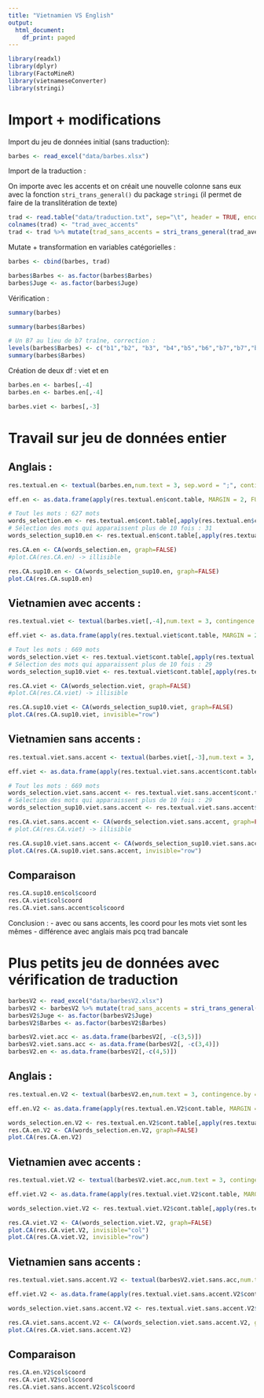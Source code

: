 ```yaml
---
title: "Vietnamien VS English"
output:
  html_document:
    df_print: paged
---
```

```r
library(readxl)
library(dplyr)
library(FactoMineR)
library(vietnameseConverter)
library(stringi)
```

# Import + modifications 

Import du jeu de données initial (sans traduction):
```r
barbes <- read_excel("data/barbes.xlsx")
```

Import de la traduction :

On importe avec les accents et on créait une nouvelle colonne sans eux avec la fonction `stri_trans_general()` du package `stringi` (il permet de faire de la translitération de texte) 
```r
trad <- read.table("data/traduction.txt", sep="\t", header = TRUE, encoding = "UTF-8") 
colnames(trad) <- "trad_avec_accents"
trad <- trad %>% mutate(trad_sans_accents = stri_trans_general(trad_avec_accents, "Latin-ASCII")) 
```

Mutate + transformation en variables catégorielles :
```r
barbes <- cbind(barbes, trad)

barbes$Barbes <- as.factor(barbes$Barbes)
barbes$Juge <- as.factor(barbes$Juge)
```

Vérification :
```r
summary(barbes)

summary(barbes$Barbes)

# Un B7 au lieu de b7 traîne, correction :
levels(barbes$Barbes) <- c("b1","b2", "b3", "b4","b5","b6","b7","b7","b8")
summary(barbes$Barbes)
```
Création de deux df : viet et en
```r
barbes.en <- barbes[,-4]
barbes.en <- barbes.en[,-4]

barbes.viet <- barbes[,-3]
```

# Travail sur jeu de données entier 

## Anglais :
```r
res.textual.en <- textual(barbes.en,num.text = 3, sep.word = ";", contingence.by = 1)

eff.en <- as.data.frame(apply(res.textual.en$cont.table, MARGIN = 2, FUN=sum))

# Tout les mots : 627 mots
words_selection.en <- res.textual.en$cont.table[,apply(res.textual.en$cont.table, 2, sum)>=1]
# Sélection des mots qui apparaissent plus de 10 fois : 31
words_selection_sup10.en <- res.textual.en$cont.table[,apply(res.textual.en$cont.table, 2, sum)>=10]

res.CA.en <- CA(words_selection.en, graph=FALSE)
#plot.CA(res.CA.en) -> illisible

res.CA.sup10.en <- CA(words_selection_sup10.en, graph=FALSE)
plot.CA(res.CA.sup10.en)
```

## Vietnamien avec accents :
```r
res.textual.viet <- textual(barbes.viet[,-4],num.text = 3, contingence.by = 1, sep.word = ";")

eff.viet <- as.data.frame(apply(res.textual.viet$cont.table, MARGIN = 2, FUN=sum))

# Tout les mots : 669 mots
words_selection.viet <- res.textual.viet$cont.table[,apply(res.textual.viet$cont.table, 2, sum)>=1]
# Sélection des mots qui apparaissent plus de 10 fois : 29
words_selection_sup10.viet <- res.textual.viet$cont.table[,apply(res.textual.viet$cont.table, 2, sum)>=10]

res.CA.viet <- CA(words_selection.viet, graph=FALSE)
#plot.CA(res.CA.viet) -> illisible

res.CA.sup10.viet <- CA(words_selection_sup10.viet, graph=FALSE)
plot.CA(res.CA.sup10.viet, invisible="row")
```

## Vietnamien sans accents :
```r
res.textual.viet.sans.accent <- textual(barbes.viet[,-3],num.text = 3, contingence.by = 1, sep.word = ";")

eff.viet <- as.data.frame(apply(res.textual.viet.sans.accent$cont.table, MARGIN = 2, FUN=sum))

# Tout les mots : 669 mots
words_selection.viet.sans.accent <- res.textual.viet.sans.accent$cont.table[,apply(res.textual.viet.sans.accent$cont.table, 2, sum)>=1]
# Sélection des mots qui apparaissent plus de 10 fois : 29
words_selection_sup10.viet.sans.accent <- res.textual.viet.sans.accent$cont.table[,apply(res.textual.viet.sans.accent$cont.table, 2, sum)>=10]

res.CA.viet.sans.accent <- CA(words_selection.viet.sans.accent, graph=FALSE)
# plot.CA(res.CA.viet) -> illisible

res.CA.sup10.viet.sans.accent <- CA(words_selection_sup10.viet.sans.accent, graph=FALSE)
plot.CA(res.CA.sup10.viet.sans.accent, invisible="row")
```

## Comparaison

```r
res.CA.sup10.en$col$coord
res.CA.viet$col$coord
res.CA.viet.sans.accent$col$coord
```

Conclusion : 
- avec ou sans accents, les coord pour les mots viet sont les mêmes
- différence avec anglais mais pcq trad bancale

# Plus petits jeu de données avec vérification de traduction 

```r
barbesV2 <- read_excel("data/barbesV2.xlsx")
barbesV2 <- barbesV2 %>% mutate(trad_sans_accents = stri_trans_general(Trad, "Latin-ASCII"))
barbesV2$Juge <- as.factor(barbesV2$Juge)
barbesV2$Barbes <- as.factor(barbesV2$Barbes)

barbesV2.viet.acc <- as.data.frame(barbesV2[, -c(3,5)])
barbesV2.viet.sans.acc <- as.data.frame(barbesV2[, -c(3,4)])
barbesV2.en <- as.data.frame(barbesV2[,-c(4,5)])
```

## Anglais :
```r
res.textual.en.V2 <- textual(barbesV2.en,num.text = 3, contingence.by = 1, sep.word = ";")

eff.en.V2 <- as.data.frame(apply(res.textual.en.V2$cont.table, MARGIN = 2, FUN=sum))

words_selection.en.V2 <- res.textual.en.V2$cont.table[,apply(res.textual.en.V2$cont.table, 2, sum)>=1]
res.CA.en.V2 <- CA(words_selection.en.V2, graph=FALSE)
plot.CA(res.CA.en.V2)
```

## Vietnamien avec accents :
```r
res.textual.viet.V2 <- textual(barbesV2.viet.acc,num.text = 3, contingence.by = 1, sep.word = ";")

eff.viet.V2 <- as.data.frame(apply(res.textual.viet.V2$cont.table, MARGIN = 2, FUN=sum))

words_selection.viet.V2 <- res.textual.viet.V2$cont.table[,apply(res.textual.viet.V2$cont.table, 2, sum)>=1]

res.CA.viet.V2 <- CA(words_selection.viet.V2, graph=FALSE)
plot.CA(res.CA.viet.V2, invisible="col")
plot.CA(res.CA.viet.V2, invisible="row")
```

## Vietnamien sans accents :
```r
res.textual.viet.sans.accent.V2 <- textual(barbesV2.viet.sans.acc,num.text = 3, contingence.by = 1, sep.word = ";")

eff.viet.V2 <- as.data.frame(apply(res.textual.viet.sans.accent.V2$cont.table, MARGIN = 2, FUN=sum))

words_selection.viet.sans.accent.V2 <- res.textual.viet.sans.accent.V2$cont.table[,apply(res.textual.viet.sans.accent.V2$cont.table, 2, sum)>=1]

res.CA.viet.sans.accent.V2 <- CA(words_selection.viet.sans.accent.V2, graph=FALSE)
plot.CA(res.CA.viet.sans.accent.V2) 
```

## Comparaison

```r
res.CA.en.V2$col$coord
res.CA.viet.V2$col$coord
res.CA.viet.sans.accent.V2$col$coord
```

